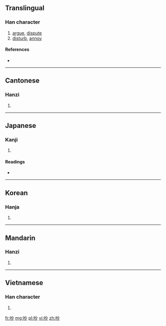 ==Translingual==

===Han character===
{{Han char|rn=30|rad=口|as=04|sn=7|four=6902<sub>0</sub>|canj=口火竹 (RFH)}}

# [[argue]], [[dispute]]
# [[disturb]], [[annoy]]

====References====
* {{Han ref|kx=0179.080|dkj=03368|dj=0397.020|hdz=10588.080|uh=5435|ud=21557|bh=A76E|bd=42862}}

----

==Cantonese==

===Hanzi===
{{yue-hanzi|jyut=|y=chaau2}}

# {{defn|Cantonese|sort=口04}}

----

==Japanese==

===Kanji===
{{ja-kanji|grade=|rs=口04}}

# {{defn|Japanese|sort=口04}}

====Readings====
* {{ja-readings|on=[[びょう]] (byō), [[みょう]] (myō), [[そう]] (sō), [[っよう]] (syō)|kun=[[さえずる]] (saezuru), [[こえ]] (koe)}}

----

==Korean==

===Hanja===
{{ko-hanja|hangeul=[[묘]], [[초]]|rv=myo, cho|mr=myo, ch'o}}

# {{defn|Korean|sort=口04}}

----

==Mandarin==

===Hanzi===
{{cmn-hanzi|pin=[[chǎo]] ([[chao3]])|wg=ch'ao<sup>3</sup>}}

# {{defn|Mandarin|sort=口04}}

----

==Vietnamese==

===Han character===
{{vi-hantu|[[sảo]], [[thểu]], [[sao]]|rs=口04}}

# {{defn|Vietnamese|sort=口04}}

[[fr:吵]]
[[mg:吵]]
[[pl:吵]]
[[vi:吵]]
[[zh:吵]]